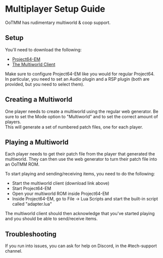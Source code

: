 # Multiplayer Setup Guide

OoTMM has rudimentary multiworld & coop support.

## Setup

You'll need to download the following:

 * [Project64-EM](https://github.com/OoTMM/Project64-EM/releases/latest)
 * [The Multiworld Client](https://github.com/OoTMM/multi-client/releases/latest)

Make sure to configure Project64-EM like you would for regular Project64.  
In particular, you need to set an Audio plugin and a RSP plugin (both are provided, but you need to select them).

## Creating a Multiworld

One player needs to create a multiworld using the regular web generator. Be sure to set the Mode option to "Multiworld" and to set the correct amount of players.  
This will generate a set of numbered patch files, one for each player.

## Playing a Multiworld

Each player needs to get their patch file from the player that generated the multiworld. They can then use the web generator to turn their patch file into an OoTMM ROM.  

To start playing and sending/receiving items, you need to do the following:

 * Start the multiworld client (download link above)
 * Start Project64-EM
 * Open your multiworld ROM inside Project64-EM
 * Inside Project64-EM, go to File -> Lua Scripts and start the built-in script called "adapter.lua"

The multiworld client should then acknowledge that you've started playing and you should be able to send/receive items.

## Troubleshooting

If you run into issues, you can ask for help on Discord, in the #tech-support channel.
